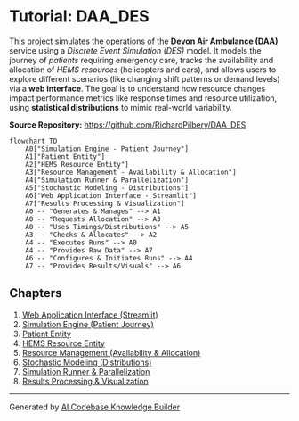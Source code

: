 # Tutorial: DAA_DES

This project simulates the operations of the **Devon Air Ambulance (DAA)** service using a *Discrete Event Simulation (DES)* model.
It models the journey of *patients* requiring emergency care, tracks the availability and allocation of *HEMS resources* (helicopters and cars), and allows users to explore different scenarios (like changing shift patterns or demand levels) via a **web interface**.
The goal is to understand how resource changes impact performance metrics like response times and resource utilization, using **statistical distributions** to mimic real-world variability.


**Source Repository:** [https://github.com/RichardPilbery/DAA_DES](https://github.com/RichardPilbery/DAA_DES)

```mermaid
flowchart TD
    A0["Simulation Engine - Patient Journey"]
    A1["Patient Entity"]
    A2["HEMS Resource Entity"]
    A3["Resource Management - Availability & Allocation"]
    A4["Simulation Runner & Parallelization"]
    A5["Stochastic Modeling - Distributions"]
    A6["Web Application Interface - Streamlit"]
    A7["Results Processing & Visualization"]
    A0 -- "Generates & Manages" --> A1
    A0 -- "Requests Allocation" --> A3
    A0 -- "Uses Timings/Distributions" --> A5
    A3 -- "Checks & Allocates" --> A2
    A4 -- "Executes Runs" --> A0
    A4 -- "Provides Raw Data" --> A7
    A6 -- "Configures & Initiates Runs" --> A4
    A7 -- "Provides Results/Visuals" --> A6
```

## Chapters

1. [Web Application Interface (Streamlit)
](01_web_application_interface__streamlit__.qmd)
2. [Simulation Engine (Patient Journey)
](02_simulation_engine__patient_journey__.qmd)
3. [Patient Entity
](03_patient_entity_.qmd)
4. [HEMS Resource Entity
](04_hems_resource_entity_.qmd)
5. [Resource Management (Availability & Allocation)
](05_resource_management__availability___allocation__.qmd)
6. [Stochastic Modeling (Distributions)
](06_stochastic_modeling__distributions__.qmd)
7. [Simulation Runner & Parallelization
](07_simulation_runner___parallelization_.qmd)
8. [Results Processing & Visualization
](08_results_processing___visualization_.qmd)


---

Generated by [AI Codebase Knowledge Builder](https://github.com/The-Pocket/Tutorial-Codebase-Knowledge)
